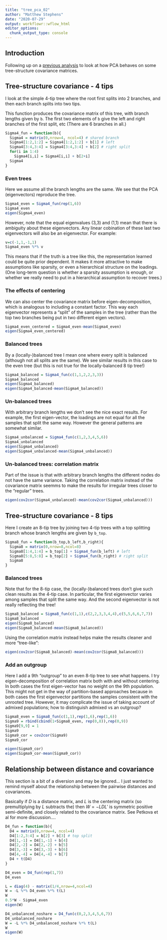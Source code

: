 ```yaml
---
title: "tree_pca_02"
author: "Matthew Stephens"
date: "2020-07-29"
output: workflowr::wflow_html
editor_options:
  chunk_output_type: console
---
```


## Introduction

Following up on a [previous analysis](tree_pca.html) to look at how
PCA behaves on some tree-structure covariance matrices.


## Tree-structure covariance - 4 tips

I look at the simple 4-tip tree where the root first splits into 2 branches,
and then each branch splits into two tips.


This function produces the covariance matrix of this tree, with 
branch lengths given by `b`.
The first two elements of `b` give 
the left and right branches of the first split, etc
(There are 6 branches in all.)
```r
Sigma4_fun = function(b){
  Sigma4 = matrix(0,nrow=4, ncol=4) # shared branch
  Sigma4[1:2,1:2] = Sigma4[1:2,1:2] + b[1] # left
  Sigma4[3:4,3:4] = Sigma4[3:4,3:4] + b[2] # right split
  for(i in 1:4)
    Sigma4[i,i] = Sigma4[i,i] + b[2+i]
  Sigma4
}
```


### Even trees

Here we assume all the branch lengths are the same. We see that
the PCA (eigenvectors) reproduce the tree. 
```r
Sigma4_even = Sigma4_fun(rep(1,6))
Sigma4_even
eigen(Sigma4_even)
```

However, note that the equal eigenvalues (3,3) and (1,1)
mean that there is ambiguity about these eigenvectors. Any
linear cobination of these last two eigenvectors will also be
an eigenvector. For example:
```r
v=c(-1,1,-1,1)
Sigma4_even %*% v
```

This means that if the truth is a tree like this,
the representation learned could be quite prior dependent.
It makes it more attractive to make
assumptions like sparsity,  or even a hierarchical structure
on the loadings. (One long-term question is whether a sparsity
assumption is enough, or whether we really need to put in
a hierarchical assumption to recover trees.)


### The effects of centering

We can also center the covariance matrix before eigen-decomposition,
which is analogous to including a constant factor. This way each
eigenvector represents a "split" of the samples in the tree (rather
than the top two branches being put in two different eigen vectors).
```r
Sigma4_even_centered = Sigma4_even-mean(Sigma4_even)
eigen(Sigma4_even_centered)
```


### Balanced trees

By a (locally-)balanced tree I mean one where every split is balanced (although
not all splits are the same). We see similar results in this case to the even tree
(but this is not true for the locally-balanced 8 tip tree!)

```r
Sigma4_balanced = Sigma4_fun(c(1,1,2,2,3,3))
Sigma4_balanced
eigen(Sigma4_balanced)
eigen(Sigma4_balanced-mean(Sigma4_balanced))
```

### Un-balanced trees

With arbitrary branch lengths we don't see the nice exact results.
For example, the first eigen-vector, the loadings are not equal for all
the samples that split the same way.
However the general patterns are somewhat similar. 

```r
Sigma4_unbalanced = Sigma4_fun(c(1,2,3,4,5,6))
Sigma4_unbalanced
eigen(Sigma4_unbalanced)
eigen(Sigma4_unbalanced-mean(Sigma4_unbalanced))
```

### Un-balanced trees: correlation matrix

Part of the issue is that with arbitrary branch lengths the different
nodes do not have the same variance. Taking the correlation matrix
instead of the covariance matrix seemms to make the results for irregular trees
closer to the "regular" trees. 

```r
eigen(cov2cor(Sigma4_unbalanced)-mean(cov2cor(Sigma4_unbalanced)))
```

## Tree-structure covariance - 8 tips


Here I create an 8-tip tree by joining two 4-tip trees with a top splitting branch
whose branch lengths are given by `b_top`. 
```r
Sigma8_fun = function(b_top,b_left,b_right){
  Sigma8 = matrix(0,nrow=8,ncol=8)
  Sigma8[1:4,1:4] = b_top[1] + Sigma4_fun(b_left) # left
  Sigma8[5:8,5:8] = b_top[2] + Sigma4_fun(b_right) # right split
  Sigma8
}
```


### Balanced trees

Note that for the 8-tip case, the (locally-)balanced trees don't give such clean
results as the 4-tip case. In particular, the first eigenvector varies
among samples that split the same way. And the second eigenvector is not really 
reflecting the tree!
```r
Sigma8_balanced = Sigma8_fun(c(1,1),c(2,2,3,3,4,4),c(5,5,6,6,7,7))
Sigma8_balanced
eigen(Sigma8_balanced)
eigen(Sigma8_balanced-mean(Sigma8_balanced))
```

Using the correlation matrix instead helps make the results cleaner and more "tree-like":
```r
eigen(cov2cor(Sigma8_balanced)-mean(cov2cor(Sigma8_balanced)))
```


### Add an outgroup

Here I add a 9th "outgroup" to an even 8-tip tree to see what happens.
I try eigen-decomposition of correlation matrix 
both with and without centering. In both cases
the first eigen-vector has no weight on the 9th population. This might not
get in the way of partition-based approaches because in both cases the first 
eigenvector partitions the samples 
consistent with the unrooted tree. However, it may complicate
the issue of taking account of admixed populations; how to distinguish
admixed vs an outgroup?

```r
Sigma8_even = Sigma8_fun(c(1,1),rep(1,6),rep(1,6))
Sigma9 = rbind(cbind(1+Sigma8_even, rep(0,8)),rep(0,9))
Sigma9[9,9] = 1
Sigma9
Sigma9_cor = cov2cor(Sigma9)
Sigma9_cor
```


```r
eigen(Sigma9_cor)
eigen(Sigma9_cor-mean(Sigma9_cor))
```


## Relationship between distance and covariance

This section is a bit of a diversion and may be ignored...
I just wanted to remind myself about the relationship between the pairwise
distances and covariances.

Basically if $D$ is a distance matrix, and $L$ is the centering
matrix (so premultiplying by $L$ subtracts the) then
$W=-LDL'$ is symmetric positive semi-definite, and closely related to the covariance matrix. See Petkova et al for more discussion....

```r
D4_fun = function(b){
  D4 = matrix(0,nrow=4, ncol=4) 
  D4[1:2,3:4] = b[2] + b[3] # top split
  D4[1,-1] = D4[1,-1] + b[4]
  D4[2,-2] = D4[2,-2] + b[5]
  D4[3,-3] = D4[3,-3] + b[6]
  D4[4,-4] = D4[4,-4] + b[7]
  D4 + t(D4)
}
```

```r
D4_even = D4_fun(rep(1,7))
D4_even

L = diag(4) - matrix(1/4,nrow=4,ncol=4)
W = -L %*% D4_even %*% t(L)
W
0.5*W - Sigma4_even
eigen(W)
```


```r
D4_unbalanced_noshare = D4_fun(c(0,2,3,4,5,6,7))
D4_unbalanced_noshare
W = -L %*% D4_unbalanced_noshare %*% t(L)
W
eigen(W)
```


